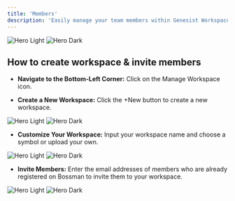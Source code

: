 ```yaml
---
title: 'Members'
description: 'Easily manage your team members within Genesist Workspace. Invite and organize team members to collaborate effectively.'
---
```


<img
  className="block dark:hidden"
  src="/images/ws_members.png"
  alt="Hero Light"
/>
<img
  className="hidden dark:block"
  src="/images/ws_members.png"
  alt="Hero Dark"
/>

## How to create workspace & invite members

- **Navigate to the Bottom-Left Corner:** Click on the Manage Workspace icon.


- **Create a New Workspace:** Click the +New button to create a new workspace.

<img
  className="block dark:hidden"
  src="/images/ws_create1.png"
  alt="Hero Light"
/>
<img
  className="hidden dark:block"
  src="/images/ws_create1.png"
  alt="Hero Dark"
/>

- **Customize Your Workspace:** Input your workspace name and choose a symbol or upload your own.

<img
  className="block dark:hidden"
  src="/images/ws_create2.png"
  alt="Hero Light"
/>
<img
  className="hidden dark:block"
  src="/images/ws_create2.png"
  alt="Hero Dark"
/>

- **Invite Members:** Enter the email addresses of members who are already registered on Bossman to invite them to your workspace.

<img
  className="block dark:hidden"
  src="/images/ws_invite.png"
  alt="Hero Light"
/>
<img
  className="hidden dark:block"
  src="/images/ws_invite.png"
  alt="Hero Dark"
/>